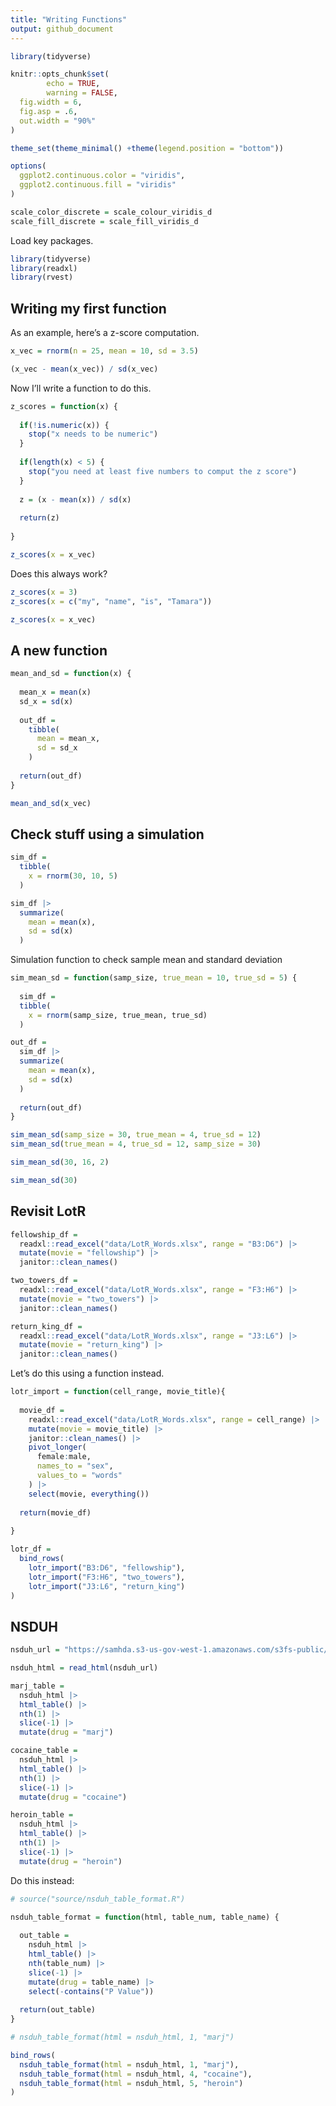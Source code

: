 ```yaml
---
title: "Writing Functions"
output: github_document
---
```


```r
library(tidyverse)

knitr::opts_chunk$set(
        echo = TRUE,
        warning = FALSE,
  fig.width = 6,
  fig.asp = .6,
  out.width = "90%"
)

theme_set(theme_minimal() +theme(legend.position = "bottom"))

options(
  ggplot2.continuous.color = "viridis",
  ggplot2.continuous.fill = "viridis"
)

scale_color_discrete = scale_colour_viridis_d
scale_fill_discrete = scale_fill_viridis_d
```

Load key packages.
```r
library(tidyverse)
library(readxl)
library(rvest)
```


## Writing my first function

As an example, here's a z-score computation.

```r
x_vec = rnorm(n = 25, mean = 10, sd = 3.5)

(x_vec - mean(x_vec)) / sd(x_vec)
```

Now I'll write a function to do this.

```r
z_scores = function(x) {
  
  if(!is.numeric(x)) {
    stop("x needs to be numeric")
  }
  
  if(length(x) < 5) {
    stop("you need at least five numbers to comput the z score")
  }
  
  z = (x - mean(x)) / sd(x)
  
  return(z)
  
}

z_scores(x = x_vec)
```

Does this always work?

```r
z_scores(x = 3)
z_scores(x = c("my", "name", "is", "Tamara"))

z_scores(x = x_vec)
```


## A new function 

```r
mean_and_sd = function(x) {
  
  mean_x = mean(x)
  sd_x = sd(x)
  
  out_df = 
    tibble(
      mean = mean_x,
      sd = sd_x
    )
  
  return(out_df)
}

mean_and_sd(x_vec)
```


## Check stuff using a simulation

```r
sim_df = 
  tibble(
    x = rnorm(30, 10, 5)
  )

sim_df |> 
  summarize(
    mean = mean(x),
    sd = sd(x)
  )
```

Simulation function to check sample mean and standard deviation

```r
sim_mean_sd = function(samp_size, true_mean = 10, true_sd = 5) {
  
  sim_df = 
  tibble(
    x = rnorm(samp_size, true_mean, true_sd)
  )

out_df = 
  sim_df |> 
  summarize(
    mean = mean(x),
    sd = sd(x)
  )
  
  return(out_df)
}

sim_mean_sd(samp_size = 30, true_mean = 4, true_sd = 12)
sim_mean_sd(true_mean = 4, true_sd = 12, samp_size = 30)

sim_mean_sd(30, 16, 2)

sim_mean_sd(30)
```



## Revisit LotR

```r
fellowship_df = 
  readxl::read_excel("data/LotR_Words.xlsx", range = "B3:D6") |> 
  mutate(movie = "fellowship") |> 
  janitor::clean_names()

two_towers_df = 
  readxl::read_excel("data/LotR_Words.xlsx", range = "F3:H6") |> 
  mutate(movie = "two_towers") |> 
  janitor::clean_names()

return_king_df = 
  readxl::read_excel("data/LotR_Words.xlsx", range = "J3:L6") |> 
  mutate(movie = "return_king") |> 
  janitor::clean_names()
```

Let's do this using a function instead.

```r
lotr_import = function(cell_range, movie_title){
  
  movie_df = 
    readxl::read_excel("data/LotR_Words.xlsx", range = cell_range) |> 
    mutate(movie = movie_title) |> 
    janitor::clean_names() |> 
    pivot_longer(
      female:male, 
      names_to = "sex",
      values_to = "words"
    ) |> 
    select(movie, everything())
 
  return(movie_df) 
  
}

lotr_df = 
  bind_rows(
    lotr_import("B3:D6", "fellowship"),
    lotr_import("F3:H6", "two_towers"),
    lotr_import("J3:L6", "return_king")
)
```


## NSDUH

```r
nsduh_url = "https://samhda.s3-us-gov-west-1.amazonaws.com/s3fs-public/field-uploads/2k15StateFiles/NSDUHsaeShortTermCHG2015.htm"

nsduh_html = read_html(nsduh_url)

marj_table = 
  nsduh_html |> 
  html_table() |> 
  nth(1) |> 
  slice(-1) |> 
  mutate(drug = "marj")

cocaine_table = 
  nsduh_html |> 
  html_table() |> 
  nth(1) |> 
  slice(-1) |> 
  mutate(drug = "cocaine")

heroin_table = 
  nsduh_html |> 
  html_table() |> 
  nth(1) |> 
  slice(-1) |> 
  mutate(drug = "heroin")
```

Do this instead:

```r
# source("source/nsduh_table_format.R")
```

```r
nsduh_table_format = function(html, table_num, table_name) {
  
  out_table = 
    nsduh_html |> 
    html_table() |> 
    nth(table_num) |> 
    slice(-1) |> 
    mutate(drug = table_name) |> 
    select(-contains("P Value"))
  
  return(out_table)
}

# nsduh_table_format(html = nsduh_html, 1, "marj")

bind_rows(
  nsduh_table_format(html = nsduh_html, 1, "marj"),
  nsduh_table_format(html = nsduh_html, 4, "cocaine"),
  nsduh_table_format(html = nsduh_html, 5, "heroin")
)
```

